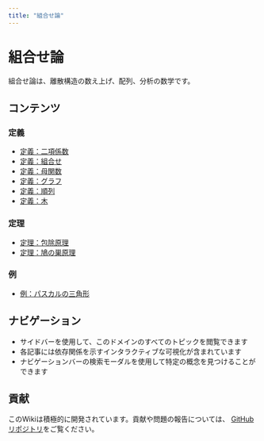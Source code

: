 ```yaml
---
title: "組合せ論"
---
```


# 組合せ論

組合せ論は、離散構造の数え上げ、配列、分析の数学です。

## コンテンツ

### 定義

- [定義：二項係数](def-binomial-coefficient.qmd)
- [定義：組合せ](def-combination.qmd)
- [定義：母関数](def-generating-function.qmd)
- [定義：グラフ](def-graph.qmd)
- [定義：順列](def-permutation.qmd)
- [定義：木](def-tree.qmd)

### 定理

- [定理：包除原理](thm-inclusion-exclusion.qmd)
- [定理：鳩の巣原理](thm-pigeonhole-principle.qmd)

### 例

- [例：パスカルの三角形](ex-pascals-triangle.qmd)

## ナビゲーション

- サイドバーを使用して、このドメインのすべてのトピックを閲覧できます
- 各記事には依存関係を示すインタラクティブな可視化が含まれています
- ナビゲーションバーの検索モーダルを使用して特定の概念を見つけることができます

## 貢献

このWikiは積極的に開発されています。貢献や問題の報告については、
[GitHubリポジトリ](https://github.com/RK0429/ModernMath)をご覧ください。
